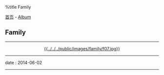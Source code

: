 %title Family

[[../../index|首页]] - [[../index|Album]]
==Family==
----
<center>[[pic08|{{../../../public/images/family/f07.jpg}}]]</center>
----
<red>date</red> : 2014-06-02
----
